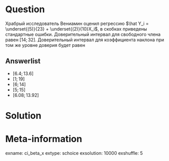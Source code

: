 Question
========
Храбрый исследователь Вениамин оценил регрессию $\hat Y_i = \underset{(5)}{23} + \underset{(2)}{10}X_i$,
в скобках приведены стандартные ошибки.
Доверительный интервал для свободного члена равен $[14; 32]$. 
Доверительный интервал для коэффициента наклона при том же уровне доверия будет равен

Answerlist
----------
* $[6.4; 13.6]$
* $[1; 19]$
* $[6; 14]$
* $[5; 15]$
* $[6.08; 13.92]$


Solution
========


Meta-information
================
exname: ci_beta_x
extype: schoice
exsolution: 10000
exshuffle: 5
